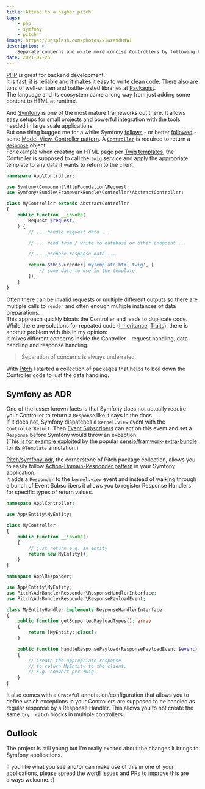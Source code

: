 ```yaml
---
title: Attune to a higher pitch
tags:
    - php
    - symfony
    - pitch
image: https://unsplash.com/photos/xIoze9dH4WI
description: >
    Separate concerns and write more concise Controllers by following ADR pattern in your Symfony applications.
date: 2021-07-25
---
```


[PHP](https://php.net) is great for backend development.  
It is fast, it is reliable and it makes it easy to write clean code.
There also are tons of well-written and battle-tested libraries at [Packagist](https://packagist.org).  
The language and its ecosystem came a long way from just adding some content to HTML at runtime.

And [Symfony](https://symfony.com) is one of the most mature frameworks out there.
It allows easy setups for small projects and powerful integration with the tools needed in large scale applications.  
But one thing bugged me for a while:
Symfony [follows](https://symfony.com/legacy/doc/gentle-introduction/1_4/en/02-Exploring-Symfony-s-Code#chapter_02_the_mvc_pattern) - or better [followed](https://symfony.com/doc/current/create_framework/introduction.html#why-would-you-like-to-create-your-own-framework) - some [Model-View-Controller pattern](https://en.wikipedia.org/wiki/Model%E2%80%93view%E2%80%93controller).
A [`Controller`](https://symfony.com/doc/current/controller.html) is required to return a [`Response`](https://symfony.com/doc/current/components/http_foundation.html#response) object.  
For example when creating an HTML page per [Twig templates](https://symfony.com/doc/current/templates.html#twig-templating-language), the Controller is supposed to call the `twig` service and apply the appropriate template to any data it wants to return to the client.

```php
namespace App\Controller;

use Symfony\Component\HttpFoundation\Request;
use Symfony\Bundle\FrameworkBundle\Controller\AbstractController;

class MyController extends AbstractController
{
    public function __invoke(
        Request $request,
    ) {
        // ... handle request data ...

        // ... read from / write to database or other endpoint ...

        // ... prepare response data ...

        return $this->render('myTemplate.html.twig', [
            // some data to use in the template
        ]);
    }
}
```

Often there can be invalid requests or multiple different outputs so there are multiple calls to `render` and often enough multiple instances of data preparations.  
This approach quickly bloats the Controller and leads to duplicate code. While there are solutions for repeated code ([Inheritance](https://www.php.net/manual/en/language.oop5.inheritance.php), [Traits](https://www.php.net/manual/en/language.oop5.traits.php)), there is another problem with this in my opinion:  
It mixes different concerns inside the Controller - request handling, data handling and response handling.

> Separation of concerns is always underrated.

With [Pitch](https://packagist.org/?query=pitch%2F) I started a collection of packages that helps to boil down the Controller code to just the data handling.  

## Symfony as ADR

One of the lesser known facts is that Symfony does not actually require your Controller to return a `Response` like it says in the docs.  
If it does not, Symfony dispatches a `kernel.view` event with the `ControllerResult`. Then [Event Subscribers](https://symfony.com/doc/current/event_dispatcher.html#creating-an-event-subscriber) can act on this event and set a `Response` before Symfony would throw an exception.  
(This [is for example exploited](https://github.com/sensiolabs/SensioFrameworkExtraBundle/blob/77d892524da1aa7770dd052f02944076bab8e1b2/src/EventListener/TemplateListener.php#L79-L120) by the popular [sensio/framwork-extra-bundle](https://packagist.org/packages/sensio/framework-extra-bundle) for its `@Template` annotation.)

[Pitch/symfony-adr](https://packagist.org/packages/pitch/symfony-adr), the cornerstone of Pitch package collection, allows you to easily follow [Action-Domain-Responder pattern](https://en.wikipedia.org/wiki/Action%E2%80%93domain%E2%80%93responder) in your Symfony application:  
It adds a `Responder` to the `kernel.view` event and instead of walking through a bunch of Event Subscribers it allows you to register Response Handlers for specific types of return values.

```php
namespace App\Controller;

use App\Entity\MyEntity;

class MyController
{
    public function __invoke()
    {
        // just return e.g. an entity
        return new MyEntity();
    }
}
```
```php
namespace App\Responder;

use App\Entity\MyEntity;
use Pitch\AdrBundle\Responder\ResponseHandlerInterface;
use Pitch\AdrBundle\Responder\ResponsePayloadEvent;

class MyEntityHandler implements ResponseHandlerInterface
{
    public function getSupportedPayloadTypes(): array
    {
        return [MyEntity::class];
    }

    public function handleResponsePayload(ResponsePayloadEvent $event)
    {
        // Create the appropriate response
        // to return MyEntity to the client.
        // E.g. convert per Twig.
    }
}
```

It also comes with a `Graceful` annotation/configuration that allows you to define which exceptions in your Controllers are supposed to be handled as regular response by a Response Handler.
This allows you to not create the same `try..catch` blocks in multiple controllers.

## Outlook

The project is still young but I'm really excited about the changes it brings to Symfony applications.

If you like what you see and/or can make use of this in one of your applications, please spread the word!
Issues and PRs to improve this are always welcome. :)
